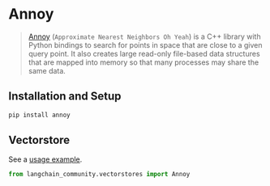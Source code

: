 # Annoy

> [Annoy](https://github.com/spotify/annoy) (`Approximate Nearest Neighbors Oh Yeah`)
> is a C++ library with Python bindings to search for points in space that are
> close to a given query point. It also creates large read-only file-based data
> structures that are mapped into memory so that many processes may share the same data.

## Installation and Setup

```bash
pip install annoy
```


## Vectorstore

See a [usage example](/oss/integrations/vectorstores/annoy).

```python
from langchain_community.vectorstores import Annoy
```
